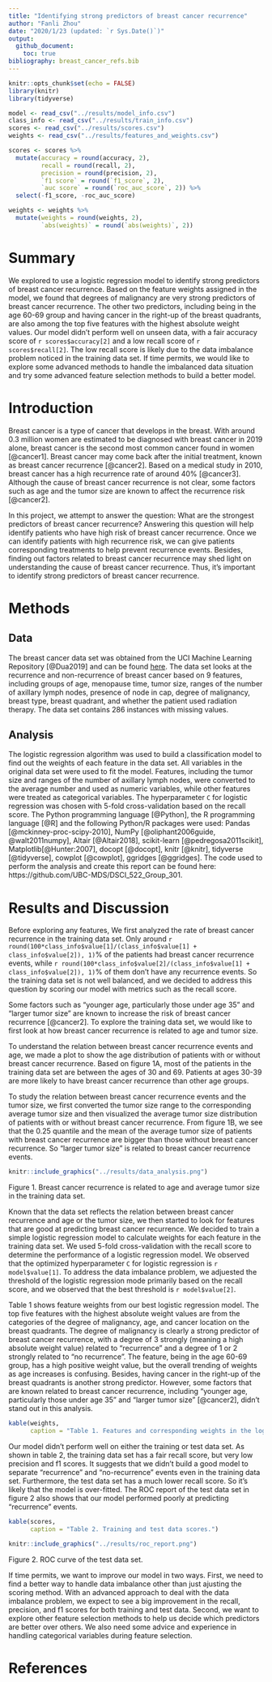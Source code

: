 ```yaml
---
title: "Identifying strong predictors of breast cancer recurrence"
author: "Fanli Zhou"
date: "2020/1/23 (updated: `r Sys.Date()`)"
output: 
  github_document:
    toc: true
bibliography: breast_cancer_refs.bib
---
```


```r
knitr::opts_chunk$set(echo = FALSE)
library(knitr)
library(tidyverse)
```

```r
model <- read_csv("../results/model_info.csv")
class_info <- read_csv("../results/train_info.csv")
scores <- read_csv("../results/scores.csv")
weights <- read_csv("../results/features_and_weights.csv")

scores <- scores %>% 
  mutate(accuracy = round(accuracy, 2),
         recall = round(recall, 2),
         precision = round(precision, 2),
         `f1 score` = round(`f1_score`, 2),
         `auc score` = round(`roc_auc_score`, 2)) %>% 
  select(-f1_score, -roc_auc_score)

weights <- weights %>% 
  mutate(weights = round(weights, 2),
         `abs(weights)` = round(`abs(weights)`, 2))
```

# Summary

We explored to use a logistic regression model to identify strong predictors of breast cancer recurrence. Based on the feature weights assigned in the model, we found that degrees of malignancy are very strong predictors of breast cancer recurrence. The other two predictors, including being in the age 60-69 group and having cancer in the right-up of the breast quadrants, are also among the top five features with the highest absolute weight values. Our model didn't perform well on unseen data, with a fair accuracy score of `r scores$accuracy[2]` and a low recall score of `r scores$recall[2]`. The low recall score is likely due to the data imbalance problem noticed in the training data set. If time permits, we would like to explore some advanced methods to handle the imbalanced data situation and try some advanced feature selection methods to build a better model.

# Introduction

Breast cancer is a type of cancer that develops in the breast. With around 0.3 million women are estimated to be diagnosed with breast cancer in 2019 alone, breast cancer is the second most common cancer found in women [@cancer1]. Breast cancer may come back after the initial treatment, known as breast cancer recurrence [@cancer2]. Based on a medical study in 2010, breast cancer has a high recurrence rate of around 40% [@cancer3]. Although the cause of breast cancer recurrence is not clear, some factors such as age and the tumor size are known to affect the recurrence risk [@cancer2].

In this project, we attempt to answer the question: What are the strongest predictors of breast cancer recurrence? Answering this question will help identify patients who have high risk of breast cancer recurrence. Once we can identify patients with high recurrence risk, we can give patients corresponding treatments to help prevent recurrence events. Besides, finding out factors related to breast cancer recurrence may shed light on understanding the cause of breast cancer recurrence. Thus, it's important to identify strong predictors of breast cancer recurrence.

# Methods

## Data

The breast cancer data set was obtained from the UCI Machine Learning Repository [@Dua2019] and can be found [here](https://archive.ics.uci.edu/ml/datasets/Breast+Cancer). The data set looks at the recurrence and non-recurrence of breast cancer based on 9 features, including groups of age, menopause time, tumor size, ranges of the number of axillary lymph nodes, presence of node in cap, degree of malignancy, breast type, breast quadrant, and whether the patient used radiation therapy. The data set contains 286 instances with missing values. 

## Analysis

The logistic regression algorithm was used to build a classification model to find out the weights of each feature in the data set. All variables in the original data set were used to fit the model. Features, including the tumor size and ranges of the number of axillary lymph nodes, were converted to the average number and used as numeric variables, while other features were treated as categorical variables. The hyperparameter `C` for logistic regression was chosen with 5-fold cross-validation based on the recall score. The Python programming language [@Python], the R programming language [@R] and the following Python/R packages were used: Pandas [@mckinney-proc-scipy-2010], NumPy [@oliphant2006guide, @walt2011numpy], Altair [@Altair2018], scikit-learn [@pedregosa2011scikit], Matplotlib[@Hunter:2007], docopt [@docopt], knitr [@knitr], tidyverse [@tidyverse], cowplot [@cowplot], ggridges [@ggridges]. The code used to perform the analysis and create this report can be found here: https://github.com/UBC-MDS/DSCI_522_Group_301.


# Results and Discussion

Before exploring any features, We first analyzed the rate of breast cancer recurrence in the training data set. Only around `r round(100*class_info$value[1]/(class_info$value[1] + class_info$value[2]), 1)`% of the patients had breast cancer recurrence events, while `r round(100*class_info$value[2]/(class_info$value[1] + class_info$value[2]), 1)`% of them don't have any recurrence events. So the training data set is not well balanced, and we decided to address this question by scoring our model with metrics such as the recall score.

Some factors such as "younger age, particularly those under age 35" and "larger tumor size" are known to increase the risk of breast cancer recurrence [@cancer2]. To explore the training data set, we would like to first look at how breast cancer recurrence is related to age and tumor size.

To understand the relation between breast cancer recurrence events and age, we made a plot to show the age distribution of patients with or without breast cancer recurrence. Based on figure 1A, most of the patients in the training data set are between the ages of 30 and 69. Patients at ages 30-39 are more likely to have breast cancer recurrence than other age groups.

To study the relation between breast cancer recurrence events and the tumor size, we first converted the tumor size range to the corresponding average tumor size and then visualized the average tumor size distribution of patients with or without breast cancer recurrence. From figure 1B, we see that the 0.25 quantile and the mean of the average tumor size of patients with breast cancer recurrence are bigger than those without breast cancer recurrence. So "larger tumor size" is related to breast cancer recurrence events.

```r
knitr::include_graphics("../results/data_analysis.png")
```

Figure 1. Breast cancer recurrence is related to age and average tumor size in the training data set.

Known that the data set reflects the relation between breast cancer recurrence and age or the tumor size, we then started to look for features that are good at predicting breast cancer recurrence. We decided to train a simple logistic regression model to calculate weights for each feature in the training data set. We used 5-fold cross-validation with the recall score to determine the performance of a logistic regression model. We observed that the optimized hyperparameter `C` for logistic regression is `r model$value[1]`. To address the data imbalance problem, we adjuested the threshold of the logistic regression mode primarily based on the recall score, and we observed that the best threshold is `r model$value[2]`.

Table 1 shows feature weights from our best logistic regression model. The top five features with the highest absolute weight values are from the categories of the degree of malignancy, age, and cancer location on the breast quadrants. The degree of malignancy is clearly a strong predictor of breast cancer recurrence, with a degree of 3 strongly (meaning a high absolute weight value) related to "recurrence" and a degree of 1 or 2 strongly related to "no recurrence". The feature, being in the age 60-69 group, has a high positive weight value, but the overall trending of weights as age increases is confusing. Besides, having cancer in the right-up of the breast quadrants is another strong predictor. However, some factors that are known related to breast cancer recurrence, including "younger age, particularly those under age 35" and "larger tumor size" [@cancer2], didn't stand out in this analysis.

```r
kable(weights, 
      caption = "Table 1. Features and corresponding weights in the logistic regression model.")
```

Our model didn't perform well on either the training or test data set. As shown in table 2, the training data set has a fair recall score, but very low precision and f1 scores. It suggests that we didn't build a good model to separate "recurrence"  and "no-recurrence" events even in the training data set. Furthermore, the test data set has a much lower recall score. So it's likely that the model is over-fitted. The ROC report of the test data set in figure 2 also shows that our model performed poorly at predicting "recurrence" events. 

```r
kable(scores, 
      caption = "Table 2. Training and test data scores.")
```

```r
knitr::include_graphics("../results/roc_report.png")
```

Figure 2. ROC curve of the test data set.

If time permits, we want to improve our model in two ways. First, we need to find a better way to handle data imbalance other than just ajusting the scoring method. With an advanced approach to deal with the data imbalance problem, we expect to see a big improvement in the recall, precision, and f1 scores for both training and test data. Second, we want to explore other feature selection methods to help us decide which predictors are better over others. We also need some advice and experience in handling categorical variables during feature selection.

# References
